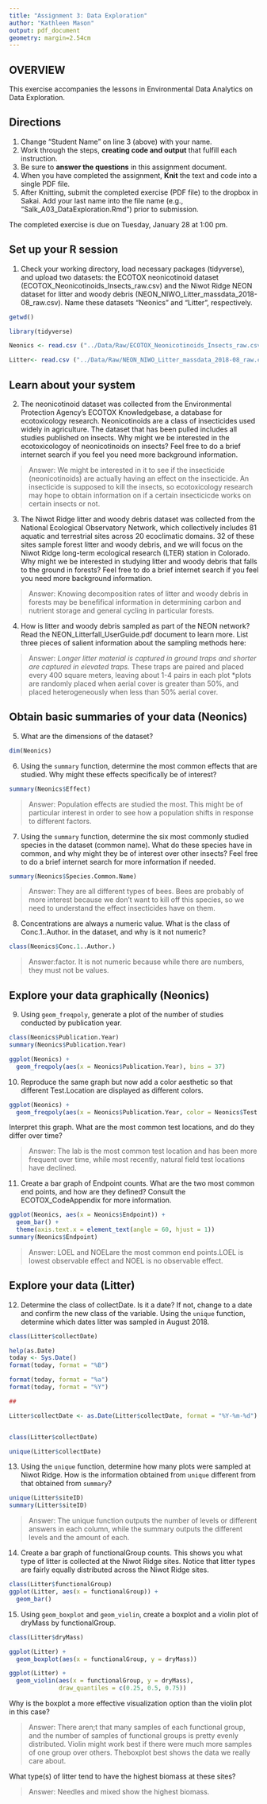 ```yaml
---
title: "Assignment 3: Data Exploration"
author: "Kathleen Mason"
output: pdf_document
geometry: margin=2.54cm
---
```


## OVERVIEW

This exercise accompanies the lessons in Environmental Data Analytics on Data Exploration. 

## Directions
1. Change "Student Name" on line 3 (above) with your name.
3. Work through the steps, **creating code and output** that fulfill each instruction.
4. Be sure to **answer the questions** in this assignment document.
6. When you have completed the assignment, **Knit** the text and code into a single PDF file.
8. After Knitting, submit the completed exercise (PDF file) to the dropbox in Sakai. Add your last name into the file name (e.g., "Salk_A03_DataExploration.Rmd") prior to submission.

The completed exercise is due on Tuesday, January 28 at 1:00 pm.


## Set up your R session

1. Check your working directory, load necessary packages (tidyverse), and upload two datasets: the ECOTOX neonicotinoid dataset (ECOTOX_Neonicotinoids_Insects_raw.csv) and the Niwot Ridge NEON dataset for litter and woody debris (NEON_NIWO_Litter_massdata_2018-08_raw.csv). Name these datasets "Neonics" and "Litter", respectively. 
```r
getwd()

library(tidyverse)

Neonics <- read.csv ("../Data/Raw/ECOTOX_Neonicotinoids_Insects_raw.csv")

Litter<- read.csv ("../Data/Raw/NEON_NIWO_Litter_massdata_2018-08_raw.csv")
```

## Learn about your system

2. The neonicotinoid dataset was collected from the Environmental Protection Agency's ECOTOX Knowledgebase, a database for ecotoxicology research. Neonicotinoids are a class of insecticides used widely in agriculture. The dataset that has been pulled includes all studies published on insects. Why might we be interested in the ecotoxicologoy of neonicotinoids on insects? Feel free to do a brief internet search if you feel you need more background information. 

> Answer: We might be interested in it to see if the insecticide (neonicotinoids) are actually having an effect on the insecticide. An insecticide is supposed to kill the insects, so ecotoxicology research may hope to obtain information on if a certain insecticicde works on certain insects or not.

3. The Niwot Ridge litter and woody debris dataset was collected from the National Ecological Observatory Network, which collectively includes 81 aquatic and terrestrial sites across 20 ecoclimatic domains. 32 of these sites sample forest litter and woody debris, and we will focus on the Niwot Ridge long-term ecological research (LTER) station in Colorado. Why might we be interested in studying litter and woody debris that falls to the ground in forests? Feel free to do a brief internet search if you feel you need more background information. 

> Answer: Knowing decomposition rates of litter and woody debris in forests may be benefifical information in determining carbon and nutrient storage and general cycling in particular forests. 

4. How is litter and woody debris sampled as part of the NEON network? Read the NEON_Litterfall_UserGuide.pdf document to learn more. List three pieces of salient information about the sampling methods here: 

> Answer: 
*Longer litter material is captured in ground traps and shorter are captured in elevated traps. 
*These traps are paired and placed every 400 square meters, leaving about 1-4 pairs in each plot
*plots are randomly placed when aerial cover is greater than 50%, and placed heterogeneously when less than 50% aerial cover.



## Obtain basic summaries of your data (Neonics)

5. What are the dimensions of the dataset?

```r
dim(Neonics)
```

6. Using the `summary` function, determine the most common effects that are studied. Why might these effects specifically be of interest?
```r
summary(Neonics$Effect)
```

> Answer: Population effects are studied the most. This might be of particular interest in order to see how a population shifts in response to different factors.

7. Using the `summary` function, determine the six most commonly studied species in the dataset (common name). What do these species have in common, and why might they be of interest over other insects? Feel free to do a brief internet search for more information if needed.

```r
summary(Neonics$Species.Common.Name)

```

> Answer: They are all different types of bees. Bees are probably of more interest because we don't want to kill off this species, so we need to understand the effect insecticides have on them.

8. Concentrations are always a numeric value. What is the class of Conc.1..Author. in the dataset, and why is it not numeric?

```r
class(Neonics$Conc.1..Author.)
```

> Answer:factor. It is not numeric because while there are numbers, they must not be values.



## Explore your data graphically (Neonics)

9. Using `geom_freqpoly`, generate a plot of the number of studies conducted by publication year. 
```r
class(Neonics$Publication.Year)
summary(Neonics$Publication.Year)

ggplot(Neonics) +
  geom_freqpoly(aes(x = Neonics$Publication.Year), bins = 37)
```

10. Reproduce the same graph but now add a color aesthetic so that different Test.Location are displayed as different colors.
```r
ggplot(Neonics) +
  geom_freqpoly(aes(x = Neonics$Publication.Year, color = Neonics$Test.Location))
```

Interpret this graph. What are the most common test locations, and do they differ over time?

> Answer: The lab is the most common test location and has been more frequent over time, while most recently, natural field test locations have declined. 

11. Create a bar graph of Endpoint counts. What are the two most common end points, and how are they defined? Consult the ECOTOX_CodeAppendix for more information. 

```r
ggplot(Neonics, aes(x = Neonics$Endpoint)) +
  geom_bar() +
  theme(axis.text.x = element_text(angle = 60, hjust = 1))
summary(Neonics$Endpoint)
```

> Answer: LOEL and NOELare the most common end points.LOEL is lowest observable effect and NOEL is no observable effect. 
>

## Explore your data (Litter)

12. Determine the class of collectDate. Is it a date? If not, change to a date and confirm the new class of the variable. Using the `unique` function, determine which dates litter was sampled in August 2018. 
```r
class(Litter$collectDate)

help(as.Date)
today <- Sys.Date()
format(today, format = "%B")

format(today, format = "%a")
format(today, format = "%Y")

##

Litter$collectDate <- as.Date(Litter$collectDate, format = "%Y-%m-%d") 


class(Litter$collectDate)

unique(Litter$collectDate)
```

13. Using the `unique` function, determine how many plots were sampled at Niwot Ridge. How is the information obtained from `unique` different from that obtained from `summary`?

```r
unique(Litter$siteID)
summary(Litter$siteID)
```

> Answer: The unique function outputs the number of levels or different answers in each column, while the summary outputs the different levels and the amount of each. 

14. Create a bar graph of functionalGroup counts. This shows you what type of litter is collected at the Niwot Ridge sites. Notice that litter types are fairly equally distributed across the Niwot Ridge sites.
```r
class(Litter$functionalGroup)
ggplot(Litter, aes(x = functionalGroup)) +
  geom_bar()
```

15. Using `geom_boxplot` and `geom_violin`, create a boxplot and a violin plot of dryMass by functionalGroup. 
```r
class(Litter$dryMass)

ggplot(Litter) +
  geom_boxplot(aes(x = functionalGroup, y = dryMass))

ggplot(Litter) +
  geom_violin(aes(x = functionalGroup, y = dryMass), 
              draw_quantiles = c(0.25, 0.5, 0.75))

```

Why is the boxplot a more effective visualization option than the violin plot in this case?

> Answer: There aren;t that many samples of each functional group, and the number of samples of functional groups is pretty evenly distributed. Violin might work best if there were much more samples of one group over others. Theboxplot best shows the data we really care about. 

What type(s) of litter tend to have the highest biomass at these sites? 

> Answer: Needles and mixed show the highest biomass. 
